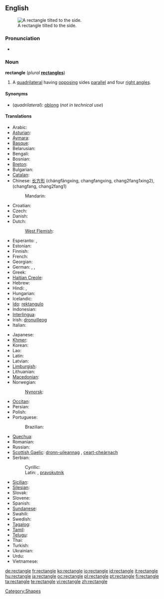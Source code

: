 {{wikipedia}}
==English==
[[Image:Geometry Rectangle.png|thumb|right|A rectangle tilted to the side.]]

===Pronunciation===
* {{audio|en-us-rectangle.ogg|Audio (US)}}

===Noun===
'''rectangle''' (''plural'' '''[[rectangles]]''')

# {{geometry}} A [[quadrilateral]] having [[opposing]] sides [[parallel]] and four [[right angle]]s.

====Synonyms====
* (''quadrilateral''): [[oblong]] (''not in technical use'')

====Translations====
{{trans-top|quadrilateral}}
* Arabic: {{t-|ar|مستطيل|sc=Arab}}
* [[Asturian]]: {{t-|ast|rectángulu|m}}
* [[Aymara]]: {{t-|ay|wiskhalla}}
* [[Basque]]: {{t-|eu|laukizuzen}}
* Belarusian: {{t-|be|прамавугольнік|sc=Cyrl}}
* Bengali: {{t-|bn|আয়তক্ষেত্র|sc=BNchar}}
* Bosnian: {{t-|bs|pravougaonik}}
* [[Breton]]: {{t-|br|skouergorneg}}
* Bulgarian: {{t-|bg|правоъгълник|sc=Cyrl}}
* [[Catalan]]: {{t-|ca|rectangle}}
* Chinese: [[长方形]] (chángfāngxíng, changfangxing, chang2fang1xing2), (changfang, chang2fang1)
*: Mandarin: {{t-|zh|矩形}}
* Croatian: {{t-|hr|pravokutnik|m}}
* Czech: {{t-|cs|obdélník|m}}
* Danish: {{t-|da|rektangel}}
* Dutch: {{t+|nl|rechthoek|m}}
*: [[West Flemish]]: {{tø|vls|rechtoek}}
* Esperanto: {{t-|eo|ortangulo}}, {{t-|eo|rektangulo}}
* Estonian: {{t+|et|ristkülik}}
* Finnish: {{t+|fi|suorakulmio}}
* French: {{t+|fr|rectangle|m}}
* Georgian: {{t-|ka|მართკუთხედი}}
* German: {{t+|de|Rechteck|n}}, {{t-|de|Karree|n}}, {{t-|de|Orthogon}}
* Greek: {{t-|el|ορθογώνιο παραλληλόγραμμο|sc=Grek}}
* [[Haitian Creole]]: {{tø|ht|rektang}}
* Hebrew: {{t+|he|מלבן|m|tr=malbén|sc=Hebr}}
* Hindi: {{t-|hi|आयत|sc=Hindi}}, {{t-|hi|समकोण समानान्तर चतुर्भुज|sc=Hindi}}
* Hungarian: {{t+|hu|téglalap}}
* Icelandic: {{t-|is|rétthyrningur}}
* [[Ido]]: [[rektangulo]]
* Indonesian: {{t-|id|persegi panjang}}
* [[Interlingua]]: {{t|ia|rectangulo|m}}
* Irish: [[dronuilleog]]
* Italian: {{t-|it|rettangolo|m}}
{{trans-mid}}
* Japanese: {{t+|ja|長方形|tr=[[ちょうほうけい]], chōhōkei}}
* [[Khmer]]: {{t-|km|ចតុកោណកែង}}
* Korean: {{t-|ko|직사각형}}
* Lao: {{t-|lo|ຮູບສີ່ແຈສາກ|sc=Laoo}}
* Latin: {{t-|la|rectangulum}}
* Latvian: {{t-|lv|taisnstūris}}
* [[Limburgish]]: {{t-|li|rechhook}}
* Lithuanian: {{t-|lt|stačiakampis}}
* [[Macedonian]]: {{t-|mk|правоаголник|sc=Cyrl}}
* Norwegian: {{t+|no|rektangel}}
*: [[Nynorsk]]: {{t-|nn|rektangel}}
* [[Occitan]]: {{t+|oc|rectangle|m}}
* Persian: {{t-|fa|مستطیل|sc=fa-Arab}}
* Polish: {{t+|pl|prostokąt}}
* Portuguese: {{t+|pt|rectângulo}}
*: Brazilian: {{t+|pt|retângulo}}
* [[Quechua]]: {{t-|qu|wask'a}}
* Romanian: {{t-|ro|dreptunghi}}
* Russian: {{t+|ru|прямоугольник|sc=Cyrl}}
* [[Scottish Gaelic]]: [[dronn-uileannag]] {{f}}, [[ceart-cheàrnach]] {{m}}
* Serbian:
*: Cyrillic: {{t-|sr|правоугаоник|m|sc=Cyrl}}
*: Latin: {{t-|sr|pravougaonik|m|}}, [[pravokutnik]] {{m}}
* [[Sicilian]]: {{t-|scn|rittànculu}}
* [[Silesian]]: {{tø|szl|prostokůnt}}
* Slovak: {{t-|sk|obdĺžnik}}
* Slovene: {{t-|sl|pravokotnik|m}}
* Spanish: {{t+|es|rectángulo|m}}
* [[Sundanese]]: {{t-|su|pasagi burung}}
* Swahili: {{t-|sw|mstatili}}
* Swedish: {{t+|sv|rektangel}}
* [[Tagalog]]: {{t-|tl|parihaba}}
* [[Tamil]]: {{t-|ta|செவ்வகம்}}
* [[Telugu]]: {{t-|te|దీర్ఘ చతురస్రం|tr=deergha chatirasraM}}
* Thai: {{t-|th|รูปสี่เหลี่ยมผืนผ้า|sc=Thai}}
* Turkish: {{t+|tr|dikdörtgen}}
* Ukrainian: {{t-|uk|прямокутник|sc=Cyrl}}
* Urdu: {{t-|ur|مستطیل|sc=ur-Arab}}
* Vietnamese: {{t-|vi|hình chữ nhật}}
{{trans-bottom}}

[[Category:Shapes]]

[[de:rectangle]]
[[fr:rectangle]]
[[ko:rectangle]]
[[io:rectangle]]
[[id:rectangle]]
[[it:rectangle]]
[[hu:rectangle]]
[[ja:rectangle]]
[[oc:rectangle]]
[[pl:rectangle]]
[[pt:rectangle]]
[[fi:rectangle]]
[[ta:rectangle]]
[[te:rectangle]]
[[vi:rectangle]]
[[zh:rectangle]]